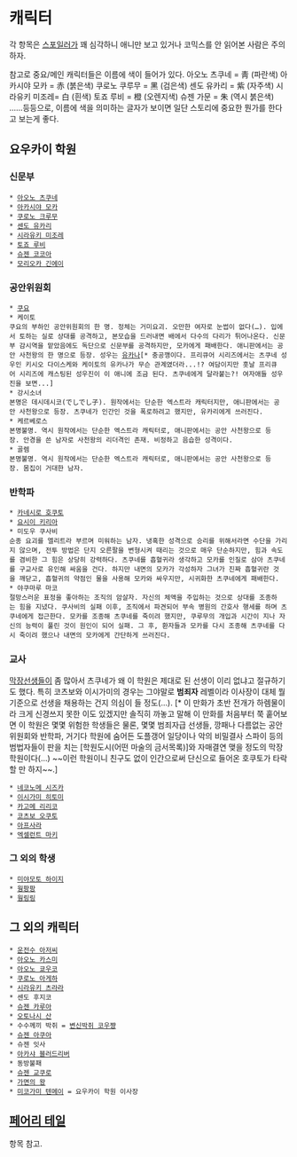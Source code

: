 = 캐릭터 =
각 항목은 [[스포일러]]가 꽤 심각하니 애니만 보고 있거나 코믹스를 안 읽어본 사람은 주의하자.

참고로 중요/메인 캐릭터들은 이름에 색이 들어가 있다.
아오노 츠쿠네  = 靑 (파란색)
아카시야 모카  = 赤 (붉은색)
쿠로노 쿠루무  = 黑 (검은색)
센도 유카리  = 紫 (자주색)
시라유키 미조레= 白 (흰색)
토죠 루비  = 橙 (오렌지색)
슈젠 가문 = 朱 (역시 붉은색)
……등등으로, 이름에 색을 의미하는 글자가 보이면 일단 스토리에 중요한 뭔가를 한다고 보는게 좋다.

== 요우카이 학원 ==
=== 신문부 ===
 * [[아오노 츠쿠네]]
 * [[아카시야 모카]]
 * [[쿠로노 크루무]]
 * [[센도 유카리]]
 * [[시라유키 미조레]]
 * [[토죠 루비]]
 * [[슈젠 코코아]]
 * [[모리오카 긴에이]]

=== 공안위원회 ===
 * [[쿠요]]
 * 케이토
 쿠요의 부하인 공안위원회의 한 명. 정체는 거미요괴. 오만한 여자로 눈썹이 없다(…). 입에서 토하는 실로 상대를 공격하고, 본모습을 드러내면 배에서 다수의 다리가 튀어나온다. 신문부 감시역을 맡았음에도 독단으로 신문부를 공격하지만, 모카에게 패배한다. 애니판에서는 공안 사천왕의 한 명으로 등장. 성우는 [[유카나]][* 충공깽이다. 프리큐어 시리즈에서는 츠쿠네 성우인 키시오 다이스케와 케이토의 유카나가 무슨 관계였더라...!? 여담이지만 훗날 프리큐어 시리즈에 캐스팅된 성우진이 이 애니에 조금 된다. 츠쿠네에게 달라붙는?! 여자애들 성우진을 보면...]
 * 강시소녀
 본명은 데시데시코(でしでし子). 원작에서는 단순한 엑스트라 캐릭터지만, 애니판에서는 공안 사천왕으로 등장. 츠쿠네가 인간인 것을 폭로하려고 했지만, 유카리에게 쓰러진다.
 * 케르베로스
 본명불명. 역시 원작에서는 단순한 엑스트라 캐릭터로, 애니판에서는 공안 사천왕으로 등장. 안경을 쓴 남자로 사천왕의 리더격인 존재. 비정하고 음습한 성격이다.
 * 골렘
 본명불명. 역시 원작에서는 단순한 엑스트라 캐릭터로, 애니판에서는 공안 사천왕으로 등장. 몸집이 거대한 남자.

=== 반학파 ===
 * [[카네시로 호쿠토]]
 * [[요시이 키리아]]
 * 미도우 쿠사비
 순종 요괴를 엘리트라 부르며 미워하는 남자. 냉혹한 성격으로 승리를 위해서라면 수단을 가리지 않으며, 전투 방법은 단지 오른팔을 변형시켜 때리는 것으로 매우 단순하지만, 힘과 속도를 겸비한 그 힘은 상당히 강력하다. 츠쿠네를 흡혈귀라 생각하고 모카를 인질로 삼아 츠쿠네를 구교사로 유인해 싸움을 건다. 하지만 내면의 모카가 각성하자 그녀가 진짜 흡혈귀란 것을 깨닫고, 흡혈귀의 약점인 물을 사용해 모카와 싸우지만, 시귀화한 츠쿠네에게 패배한다.
 * 야쿠마루 마코
 절망스러운 표정을 좋아하는 조직의 암살자. 자신의 체액을 주입하는 것으로 상대를 조종하는 힘을 지녔다. 쿠사비의 실패 이후, 조직에서 파견되어 부속 병원의 간호사 행세를 하며 츠쿠네에게 접근한다. 모카를 조종해 츠쿠네를 죽이려 했지만, 쿠루무의 개입과 시간이 지나 자신의 능력이 풀린 것이 원인이 되어 실패. 그 후, 환자들과 모카를 다시 조종해 츠쿠네를 다시 죽이려 했으나 내면의 모카에게 간단하게 쓰러진다.

=== 교사 ===
[[막장]]선생들이 좀 많아서 츠쿠네가 왜 이 학원은 제대로 된 선생이 이리 없냐고 절규하기도 했다. 특히 코츠보와 이시가미의 경우는 그야말로 '''범죄자''' 레벨이라 이사장이 대체 뭘 기준으로 선생을 채용하는 건지 의심이 들 정도(...). [* 이 만화가 초반 전개가 하렘물이라 크게 신경쓰지 못한 이도 있겠지만 솔직히 까놓고 말해 이 만화를 처음부터 쭉 훝어보면 이 학원은 몇몇 위험한 학생들은 물론, 몇몇 범죄자급 선생들, 깡패나 다름없는 공안위원회와 반학파, 거기다 학원에 숨어든 도플갱어 일당이나 악의 비밀결사 스파이 등의 범법자들이 판을 치는 [학원도시(어떤 마술의 금서목록)]와 자매결연 맺을 정도의 막장 학원이다(...) ~~이런 학원이니 친구도 없이 인간으로써 단신으로 들어온 호쿠토가 타락할 만 하지~~.]

 * [[네코노메 시즈카]]
 * [[이시가미 히토미]]
 * [[카고메 리리코]]
 * [[코츠보 오쿠토]]
 * [[아프사라]]
 * [[엑셀런트 마키]]

=== 그 외의 학생 ===
 * [[미야모토 하이지]]
 * [[웡팡팡]]
 * [[웡링링]]

== 그 외의 캐릭터 ==
 * [[운전수 아저씨]]
 * [[아오노 카스미]]
 * [[아오노 쿄우코]]
 * [[쿠로노 아게하]]
 * [[시라유키 츠라라]]
 * 센도 후지코
 * [[슈젠 카루아]]
 * [[오토나시 산]]
 * 수수께끼 박쥐 = [[변신박쥐 코우쨩]]
 * [[슈젠 아쿠아]]
 * 슈젠 잇사
 * [[아카샤 블러드리버]]
 * 동방불패
 * [[슈젠 교쿠로]]
 * [[가면의 왕]]
 * [[미코가미 텐메이]] = 요우카이 학원 이사장

== [[페어리 테일]] ==
항목 참고.
